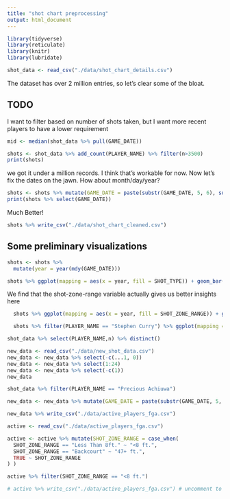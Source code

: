 ```yaml
---
title: "shot chart preprocessing"
output: html_document
---
```


```r
library(tidyverse) 
library(reticulate)
library(knitr)
library(lubridate)

shot_data <- read_csv("./data/shot_chart_details.csv")
```

The dataset has over 2 million entries, so let's clear some of the bloat.

## TODO

I want to filter based on number of shots taken, but I want more recent players to have a lower requirement
```r
mid <- median(shot_data %>% pull(GAME_DATE))

shots <- shot_data %>% add_count(PLAYER_NAME) %>% filter(n>3500)
print(shots)
```

we got it under a million records. I think that's workable for now. Now let's fix the dates on the jawn. How about month/day/year? 

```r
shots <- shots %>% mutate(GAME_DATE = paste(substr(GAME_DATE, 5, 6), substr(GAME_DATE, 7,8), substr(GAME_DATE, 1,4), sep="-"))
print(shots %>% select(GAME_DATE))
```
Much Better!

```r
shots %>% write_csv("./data/shot_chart_cleaned.csv")
```

## Some preliminary visualizations

```r
shots <- shots %>%
  mutate(year = year(mdy(GAME_DATE)))

shots %>% ggplot(mapping = aes(x = year, fill = SHOT_TYPE)) + geom_bar(position = "fill")

```
 We find that the shot-zone-range variable actually gives us better insights here 
```r
  shots %>% ggplot(mapping = aes(x = year, fill = SHOT_ZONE_RANGE)) + geom_bar(position = "fill")

  shots %>% filter(PLAYER_NAME == "Stephen Curry") %>% ggplot(mapping = aes(x = PLAYER_NAME, y=SHOT_DISTANCE)) + geom_violin(trim=FALSE)
```



```r

shot_data %>% select(PLAYER_NAME,n) %>% distinct()

```

```r

new_data <- read_csv("./data/new_shot_data.csv")
new_data <- new_data %>% select(-c(...1, 0))
new_data <- new_data %>% select(1:24)
new_data <- new_data %>% select(-c(1))
new_data
```


```r
shot_data %>% filter(PLAYER_NAME == "Precious Achiuwa")

new_data <- new_data %>% mutate(GAME_DATE = paste(substr(GAME_DATE, 5, 6), substr(GAME_DATE, 7,8), substr(GAME_DATE, 1,4), sep="-"))

new_data %>% write_csv("./data/active_players_fga.csv")
```
```r
active <- read_csv("./data/active_players_fga.csv")

active <- active %>% mutate(SHOT_ZONE_RANGE = case_when(
  SHOT_ZONE_RANGE == "Less Than 8ft." ~ "<8 ft.",
  SHOT_ZONE_RANGE == "Backcourt" ~ "47+ ft.",
  TRUE ~ SHOT_ZONE_RANGE
) )

active %>% filter(SHOT_ZONE_RANGE == "<8 ft.")
```

```r
# active %>% write_csv("./data/active_players_fga.csv") # uncomment to save new csv 
```


